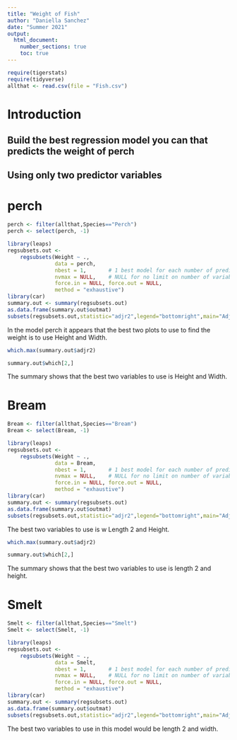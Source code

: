 ```yaml
---
title: "Weight of Fish"
author: "Daniella Sanchez"
date: "Summer 2021"
output: 
  html_document:
    number_sections: true
    toc: true
---
```


```r
require(tigerstats)
require(tidyverse)
allthat <- read.csv(file = "Fish.csv")
```

# Introduction

<!--In this section you explain what you are trying to show.  Where did the data come from?  What is the research or other question you are trying to answer?!-->

## Build the best regression model you can that predicts the weight of perch
## Using only two predictor variables  


# perch 

```r
perch <- filter(allthat,Species=="Perch")
perch <- select(perch, -1)
```


```r
library(leaps)
regsubsets.out <-
    regsubsets(Weight ~ .,
               data = perch,
               nbest = 1,       # 1 best model for each number of predictors
               nvmax = NULL,    # NULL for no limit on number of variables
               force.in = NULL, force.out = NULL,
               method = "exhaustive")
library(car)
summary.out <- summary(regsubsets.out)
as.data.frame(summary.out$outmat)
subsets(regsubsets.out,statistic="adjr2",legend="bottomright",main="Adjusted R^2")
```

In the model perch it appears that the best two plots to use to find the weight is to use Height and Width. 

```r
which.max(summary.out$adjr2)
```




```r
summary.out$which[2,]
```

The summary shows that the best two variables to use is Height and Width.


# Bream

```r
Bream <- filter(allthat,Species=="Bream")
Bream <- select(Bream, -1)
```


```r
library(leaps)
regsubsets.out <-
    regsubsets(Weight ~ .,
               data = Bream,
               nbest = 1,       # 1 best model for each number of predictors
               nvmax = NULL,    # NULL for no limit on number of variables
               force.in = NULL, force.out = NULL,
               method = "exhaustive")
library(car)
summary.out <- summary(regsubsets.out)
as.data.frame(summary.out$outmat)
subsets(regsubsets.out,statistic="adjr2",legend="bottomright",main="Adjusted R^2")
```

The best two variables to use is w Length 2 and Height.

```r
which.max(summary.out$adjr2)
```


```r
summary.out$which[2,]
```

The summary shows that the best two variables to use is length 2 and height.


# Smelt

```r
Smelt <- filter(allthat,Species=="Smelt")
Smelt <- select(Smelt, -1)
```


```r
library(leaps)
regsubsets.out <-
    regsubsets(Weight ~ .,
               data = Smelt,
               nbest = 1,       # 1 best model for each number of predictors
               nvmax = NULL,    # NULL for no limit on number of variables
               force.in = NULL, force.out = NULL,
               method = "exhaustive")
library(car)
summary.out <- summary(regsubsets.out)
as.data.frame(summary.out$outmat)
subsets(regsubsets.out,statistic="adjr2",legend="bottomright",main="Adjusted R^2")
```

The best two variables to use in this model would be length 2 and width.

